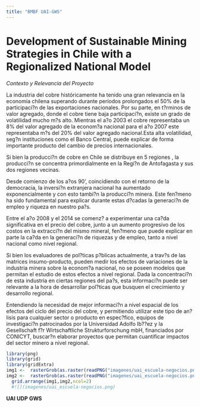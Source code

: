 ```yaml
---
title: "BMBF UAI-GWS"
---
```


# Development of Sustainable Mining Strategies in Chile with a Regionalized National Model


*Contexto y Relevancia del Proyecto*

La industria del cobre históricamente ha tenido una gran relevancia en la economía chilena superando durante períodos prolongados el 50% de la participaci?n de las exportaciones nacionales. Por su parte, en t?rminos de valor agregado, donde el cobre tiene baja participaci?n, existe un grado de volatilidad mucho m?s alto.  Mientras el a?o 2003 el cobre representaba un 8% del valor agregado de la econom?a nacional para el a?o 2007 este representaba m?s del 20% del valor agregado nacional.Esta alta volatilidad, seg?n instituciones como el Banco Central, puede explicar de forma importante producto del cambio de precios internacionales.

Si bien la producci?n de cobre en Chile se distribuye en 5 regiones , la producci?n se concentra primordialmente en la Regi?n de Antofagasta y sus dos regiones vecinas. 

Desde comienzo de los a?os 90', coincidiendo con el retorno de la democracia, la inversi?n extranjera nacional ha aumentado exponencialmente y con esto tambi?n la producci?n minera. Este fen?meno ha sido fundamental para explicar durante estas d?cadas la generaci?n de empleo y riqueza en nuestro pa?s. 

Entre el a?o 2008 y el 2014 se comenz? a experimentar una ca?da significativa en el precio del cobre, junto a un aumento progresivo de los costos en la extracci?n del mismo mineral, fen?meno que puede explicar en parte la ca?da en la generaci?n de riquezas y de empleo, tanto a nivel nacional como nivel regional. 

Si bien los evaluadores de pol?ticas p?blicas actualmente, a trav?s de las matrices insumo-producto, pueden medir los efectos de variaciones de la industria minera sobre la econom?a nacional, no se poseen modelos que permitan el estudio de estos efectos a nivel regional. Dada la concentraci?n de esta industria en ciertas regiones del pa?s, esta informaci?n puede ser relevante a la hora de desarrollar pol?ticas que busquen el crecimiento y desarrollo regional.

Entendiendo la necesidad de mejor informaci?n a nivel espacial de los efectos del ciclo del precio del cobre, y permitiendo utilizar este tipo de an?lisis para cualquier sector o producto en espec?fico, equipos de investigaci?n patrocinados por la Universidad Adolfo Ib??ez y la Gesellschaft f?r Wirtschaftliche Strukturforschung mbH, financiados por CONICYT, buscar?n elaborar proyectos que permitan cuantificar impactos del sector minero a nivel regional.

```r
library(png)
library(grid)
library(gridExtra)
img1 <-  rasterGrob(as.raster(readPNG("imagenes/uai_escuela-negocios.png")), interpolate = FALSE)
img2 <-  rasterGrob(as.raster(readPNG("imagenes/uai_escuela-negocios.png")), interpolate = FALSE)
  grid.arrange(img1,img2,ncol=2)
  #![](imagenes/uai_escuela-negocios.png)
```

**UAI** **UDP** **GWS**